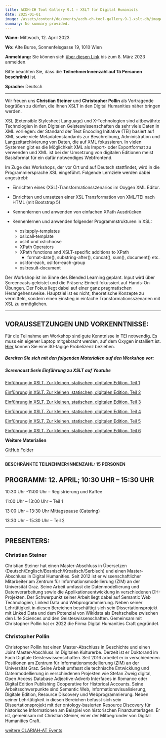 ```yaml
---
title: ACDH-CH Tool Gallery 9.1 – XSLT für Digital Humanists
date: 2025-01-01
image: /assets/content/de/events/acdh-ch-tool-gallery-9-1-xslt-dh/image.png
summary: No summary provided.
---
```


**Wann:** Mittwoch, 12. April 2023

**Wo:** Alte Burse, Sonnenfelsgasse 19, 1010 Wien

**Anmeldung:** Sie können sich [über diesen Link](https://www.oeaw.ac.at/de/acdh/events/registration/acdh-ch-tool-gallery-91) bis zum 8. März 2023 anmelden.

Bitte beachten Sie, dass die **TeilnehmerInnenzahl auf 15 Personen beschränkt** ist.

**Sprache:** Deutsch

***

Wir freuen uns **Christian Steiner** und **Christopher Pollin** als Vortragende begrüßen zu dürfen, die Ihnen XSLT in den Digital Humanities näher bringen werden.

XSL (Extensible Stylesheet Language) und X-Technologien sind altbewährte Technologien in den Digitalen Geisteswissenschaften da sehr viele Daten in XML vorliegen: der Standard der Text Encoding Initiative (TEI) basiert auf XML sowie viele Metadatenstandards zur Beschreibung, Administration und Langzeitarchivierung von Daten, die auf XML fokussieren. In vielen Systemen gibt es die Möglichkeit XML als Import- oder Exportformat zu verwenden und XML ist bei der Umsetzung von digitalen Editionen meist Basisformat für ein dafür notwendiges Webfrontend.

Im Zuge des Workshops, der vor Ort und auf Deutsch stattfindet, wird in die Programmiersprache XSL eingeführt. Folgende Lernziele werden dabei angestrebt:

* Einrichten eines (XSL)-Transformationsszenarios im Oxygen XML Editor.

* Einrichten und umsetzen einer XSL Transformation von XML/TEI nach HTML (mit Bootstrap 5)

* Kennenlernen und anwenden von einfachen XPath Ausdrücken

* Kennenlernen und anwenden folgender Programmstrukturen in XSL:

  * xsl:apply-templates
  * xsl:call-template
  * xsl:if und xsl:choose
  * XPath Operators
  * XPath functions and XSLT-specific additions to XPath
    * format-date(), substring-after(), concat(), sum(), document() etc.
  * xsl:for-each, xsl:for-each-group
  * xsl:result-document

Der Workshop ist im Sinne des Blended Learning geplant. Input wird über Screencasts geleistet und die Präsenz Einheit fokussiert auf Hands-On Übungen. Der Fokus liegt dabei auf einer ganz pragmatischen Herangehensweise. Hauptziel ist es nicht, theoretische Konzepte zu vermitteln, sondern einen Einstieg in einfache Transformationsszenarien mit XSL zu ermöglichen.

***

## VORAUSSETZUNGEN UND VORKENNTNISSE:

Für die Teilnahme am Workshop sind gute Kenntnisse in TEI notwendig. Es muss ein eigener Laptop mitgebracht werden, auf dem Oxygen installiert ist. [Hier](https://www.oxygenxml.com/xml_editor/register.html?p=editor) können Sie eine 30-tägige Probelizenz beziehen.

##### Bereiten Sie sich mit den folgenden Materialien auf den Workshop vor:

##### Screencast Serie Einführung zu XSLT auf Youtube

[Einführung in XSLT. Zur kleinen, statischen, digitalen Edition. Teil 1](https://www.youtube.com/watch?v=Nejczy0ux8Q%C2%A0)

[Einführung in XSLT. Zur kleinen, statischen, digitalen Edition. Teil 2](https://www.youtube.com/watch?v=x3FkbmkA1pA\&t=3s%C2%A0)

[Einführung in XSLT. Zur kleinen, statischen, digitalen Edition. Teil 3](https://www.youtube.com/watch?v=pIASA7l1mvo\&t=2s%C2%A0)

[Einführung in XSLT. Zur kleinen, statischen, digitalen Edition. Teil 4](https://www.youtube.com/watch?v=D_RTPffFUVo%C2%A0)

[Einführung in XSLT. Zur kleinen, statischen, digitalen Edition. Teil 5](https://www.youtube.com/watch?v=NSHkmVu2Rq4)

[Einführung in XSLT. Zur kleinen, statischen, digitalen Edition. Teil 6](https://www.youtube.com/watch?v=xDFaqsv8FaM%C2%A0)

**Weitere Materialien**

[GitHub Folder](https://github.com/chpollin/Teaching/tree/master/TTT/TTT_6_XSLT)

***

**BESCHRÄNKTE TEILNEHMER:INNENZAHL: 15 PERSONEN**

## PROGRAMM: 12. APRIL; 10:30 UHR – 15:30 UHR

10:30 Uhr -11:00 Uhr – Registrierung und Kaffee

11:00 Uhr – 13:00 Uhr – Teil 1

13:00 Uhr – 13:30 Uhr Mittagspause (Catering)

13:30 Uhr – 15:30 Uhr – Teil 2

***

## PRESENTERS:

### Christian Steiner

Christian Steiner hat einen Master-Abschluss in Übersetzen (Deutsch/Englisch/Bosnisch/Kroatisch/Serbisch) und einen Master-Abschluss in Digital Humanities. Seit 2012 ist er wissenschaftlicher Mitarbeiter am Zentrum für Informationsmodellierung (ZIM) an der Universität Graz. Seine Arbeit umfasst die Datenmodellierung und Datenverarbeitung sowie die Applikationsentwicklung in verschiedenen DH-Projekten. Der Schwerpunkt seiner Arbeit liegt dabei auf Semantic Web Technologien, Linked Data und Webprogrammierung. Neben seiner Lehrtätigkeit in diesen Bereichen beschäftigt sich sein Dissertationsprojekt mit Linked Data und dem Potenzial von Wikidata als Drehscheibe zwischen den Life Sciences und den Geisteswissenschaften. Gemeinsam mit Christopher Pollin hat er 2022 die Firma Digital Humanities Craft gegründet.

### Christopher Pollin

Christopher Pollin hat einen Master-Abschluss in Geschichte und einen Joint Master-Abschluss im Digitalen Kulturerbe. Derzeit ist er Doktorand im Fach Digitale Geisteswissenschaften. Seit 2016 arbeitet er in verschiedenen Positionen am Zentrum für Informationsmodellierung (ZIM) an der Universität Graz. Seine Arbeit umfasst die technische Entwicklung und Datenmodellierung in verschiedenen Projekten wie Stefan Zweig digital, Open Access Database Adjective-Adverb Interfaces in Romance oder Digital Edition Publishing Cooperative for Historical Accounts. Seine Arbeitsschwerpunkte sind Semantic Web, Informationsvisualisierung, Digitale Edition, Resource Discovery und Webprogrammierung. Neben seiner Lehrtätigkeit in diesen Bereichen befasst sich sein Dissertationsprojekt mit der ontology-basierten Resource Discovery für historische Informationen am Beispiel von historischen Finanzunterlagen. Er ist, gemeinsam mit Christian Steiner, einer der Mitbegründer von Digital Humanities Craft.

[weitere CLARIAH-AT Events](https://clariah.at/de/veranstaltungen/)
